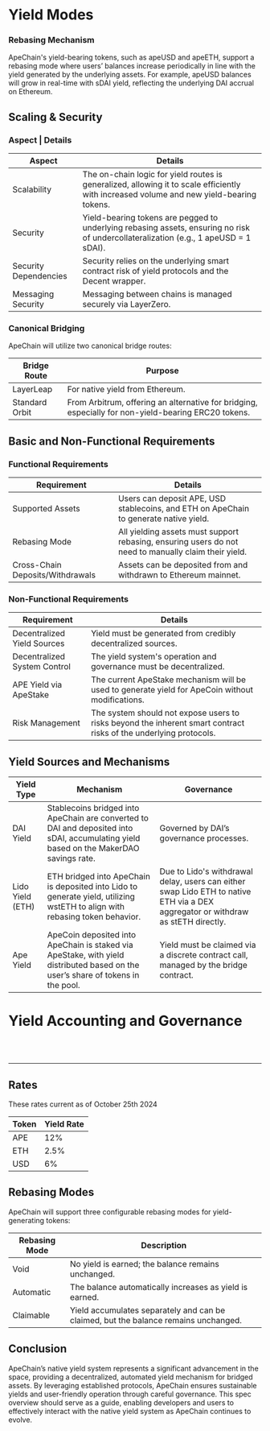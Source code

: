 
# Yield Modes

### Rebasing Mechanism

ApeChain's yield-bearing tokens, such as apeUSD and apeETH, support a rebasing mode where users’ balances increase periodically in line with the yield generated by the underlying assets. For example, apeUSD balances will grow in real-time with sDAI yield, reflecting the underlying DAI accrual on Ethereum.

## Scaling & Security

### Aspect | Details

| Aspect      | Details |
| ----------- | ------- |
| Scalability | The on-chain logic for yield routes is generalized, allowing it to scale efficiently with increased volume and new yield-bearing tokens. |
| Security    | Yield-bearing tokens are pegged to underlying rebasing assets, ensuring no risk of undercollateralization (e.g., 1 apeUSD = 1 sDAI). |
| Security Dependencies | Security relies on the underlying smart contract risk of yield protocols and the Decent wrapper. |
| Messaging Security | Messaging between chains is managed securely via LayerZero. |

### Canonical Bridging

ApeChain will utilize two canonical bridge routes:

| Bridge Route   | Purpose |
| -------------- | ------- |
| LayerLeap      | For native yield from Ethereum. |
| Standard Orbit | From Arbitrum, offering an alternative for bridging, especially for non-yield-bearing ERC20 tokens. |

## Basic and Non-Functional Requirements

### Functional Requirements

| Requirement            | Details |
| ---------------------- | ------- |
| Supported Assets       | Users can deposit APE, USD stablecoins, and ETH on ApeChain to generate native yield. |
| Rebasing Mode          | All yielding assets must support rebasing, ensuring users do not need to manually claim their yield. |
| Cross-Chain Deposits/Withdrawals | Assets can be deposited from and withdrawn to Ethereum mainnet. |

### Non-Functional Requirements

| Requirement                | Details |
| -------------------------- | ------- |
| Decentralized Yield Sources | Yield must be generated from credibly decentralized sources. |
| Decentralized System Control | The yield system's operation and governance must be decentralized. |
| APE Yield via ApeStake     | The current ApeStake mechanism will be used to generate yield for ApeCoin without modifications. |
| Risk Management            | The system should not expose users to risks beyond the inherent smart contract risks of the underlying protocols. |

## Yield Sources and Mechanisms

| Yield Type  | Mechanism | Governance |
| ----------- | --------- | ---------- |
| DAI Yield   | Stablecoins bridged into ApeChain are converted to DAI and deposited into sDAI, accumulating yield based on the MakerDAO savings rate. | Governed by DAI’s governance processes. |
| Lido Yield (ETH) | ETH bridged into ApeChain is deposited into Lido to generate yield, utilizing wstETH to align with rebasing token behavior. | Due to Lido's withdrawal delay, users can either swap Lido ETH to native ETH via a DEX aggregator or withdraw as stETH directly. |
| Ape Yield   | ApeCoin deposited into ApeChain is staked via ApeStake, with yield distributed based on the user’s share of tokens in the pool. | Yield must be claimed via a discrete contract call, managed by the bridge contract. |



# Yield Accounting and Governance
<br></br>
<hr></hr>


## Rates

<Callout type="info"> These rates current as of October 25th 2024 </Callout>

| Token | Yield Rate |
| ----- | -------------------- |
| APE   | 12%                  |
| ETH   | 2.5%                 |
| USD   | 6%                   |

## Rebasing Modes

ApeChain will support three configurable rebasing modes for yield-generating tokens:

| Rebasing Mode | Description |
| ------------- | ----------- |
| Void          | No yield is earned; the balance remains unchanged. |
| Automatic     | The balance automatically increases as yield is earned. |
| Claimable     | Yield accumulates separately and can be claimed, but the balance remains unchanged. |

## Conclusion

ApeChain’s native yield system represents a significant advancement in the space, providing a decentralized, automated yield mechanism for bridged assets. By leveraging established protocols, ApeChain ensures sustainable yields and user-friendly operation through careful governance. This spec overview should serve as a guide, enabling developers and users to effectively interact with the native yield system as ApeChain continues to evolve.
